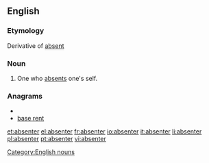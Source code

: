 ==English==

===Etymology===
Derivative of [[absent]]
===Noun===
{{en-noun}}

#One who [[absent]]s one's self.

===Anagrams===
* {{alphagram|abeenrst}}
* [[base rent#English|base rent]]


[[Category:English nouns]]

[[et:absenter]]
[[el:absenter]]
[[fr:absenter]]
[[io:absenter]]
[[it:absenter]]
[[li:absenter]]
[[pl:absenter]]
[[pt:absenter]]
[[vi:absenter]]
